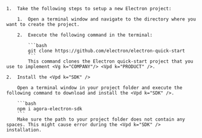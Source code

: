 <PlatformWrapper platform="electron">

    1.  Take the following steps to setup a new Electron project:

        1.  Open a terminal window and navigate to the directory where you want to create the project.

        2.  Execute the following command in the terminal:

            ```bash
            git clone https://github.com/electron/electron-quick-start
            ```
            This command clones the Electron quick-start project that you use to implement <Vg k="COMPANY"/> <Vpd k="PRODUCT" />.

    2.  Install the <Vpd k="SDK" />

        Open a terminal window in your project folder and execute the following command to download and install the <Vpd k="SDK" />.

        ```bash
        npm i agora-electron-sdk
        ```
        Make sure the path to your project folder does not contain any spaces. This might cause error during the <Vpd k="SDK" /> installation.
</PlatformWrapper>